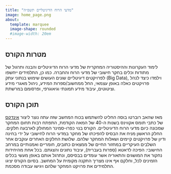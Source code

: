 ```yaml
---
title: "מדעי הרוח הדיגיטליים תשפ״ה"
image: home_page.png
about: 
  template: marquee
  image-shape: rounded
  #image-width: 20em
---
```


## מטרות הקורס

לימוד העקרונות וההיסטוריה המחקרית של מדעי הרוח הדיגיטליים והבנה ותרגול של מתודות וכלים בחקר חישובי של מדעי הרוח והחברה. כמו כן, התלמידים ייחשפו לפרויקטים דיגיטליים שונים העושים שימוש בנתוני עתק (Big Data), וילמדו כיצד לנהל פרויקטים כאלה באופן עצמאי, החל ממחשוב/ספרות המידע, ניהול מאגרי מידע וציטוטים, עיבוד מידע תמונתי וגיאוגרפי, ופרסומם במרשתת.

## תוכן הקורס

מאז שהאב רוברטו בוסה החליט להשתמש בכוח המחשב שזה עתה נוצר ליצור [אינדקס](https://www.corpusthomisticum.org/it/index.age "אינדקס תומיסטיקוס"){target="_blank"} של כתבי תומס אקווינס בשנות ה-40 של המאה הקודמת, התפתח רבות תחום המחקר שמכונה כיום מדעי הרוח הדיגיטליים. הקורס בנוי כפרו-סמינר המחולק לארבעה חלקים. החלק הראשון מניח את הבסיס להפיכתו של מחקר במדעי הרוח לחישובי על ידי בחינה ודיון של פרויקטים קיימים ושאלות המחקר שלהם. שלושת החלקים האחרים עוקבים אחר השלבים העיקריים במחזור החיים של ממצאים כתובים, חומריים ואמנותיים במרחב החישובי: הפיכה לדאטא (סִפרות בעברית), עיבוד נתונים והצגתם. בכל אחת מהיחידות נחקור את המושגים והתאוריה אשר עומדים בבסיסם, ונתרגל אותם באופן מעשי בכלים הזמינים לכל, וחלקם אף אינו מצריך התקנה מקומית על המחשב. בסיום הקורס יציגו התלמידים את פרויקט המחקר שלהם ויגישו עבודה מסכמת.
